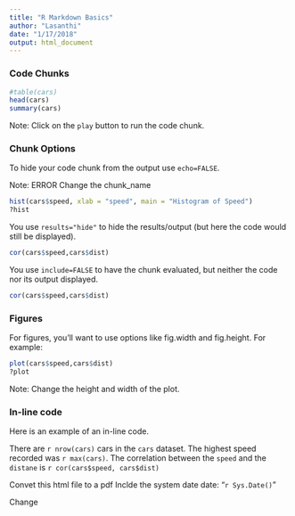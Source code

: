 ```yaml
---
title: "R Markdown Basics"
author: "Lasanthi"
date: "1/17/2018"
output: html_document
---
```


### Code Chunks

```r
#table(cars) 
head(cars)
summary(cars)
```

Note: Click on the `play` button to run the code chunk.

### Chunk Options

To hide your code chunk from the output use `echo=FALSE`.


Note: ERROR
Change the chunk_name

```r
hist(cars$speed, xlab = "speed", main = "Histogram of Speed")
?hist


```

You use `results="hide"` to hide the results/output (but here the code would still be displayed).

```r
cor(cars$speed,cars$dist)
```


You use `include=FALSE` to have the chunk evaluated, but neither the code nor its output displayed.

```r
cor(cars$speed,cars$dist)
```


### Figures

For figures, you’ll want to use options like fig.width and fig.height. For example:

```r
plot(cars$speed,cars$dist)
?plot
```

Note: Change the height and width of the plot.

### In-line code

Here is an example of an in-line code.

There are `r nrow(cars)` cars in the `cars` dataset.
The highest speed recorded was `r max(cars)`.
The correlation between the `speed` and the `distane` is `r cor(cars$speed, cars$dist)`

Convet this html file to a pdf
Inclde the system date 
date: "`r Sys.Date()`"

Change



